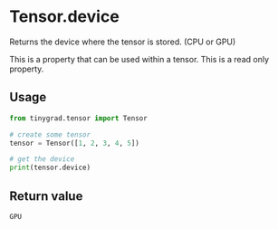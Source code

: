 # Tensor.device

Returns the device where the tensor is stored. (CPU or GPU)

This is a property that can be used within a tensor. This is a read only property.

## Usage
```python copy
from tinygrad.tensor import Tensor

# create some tensor
tensor = Tensor([1, 2, 3, 4, 5])

# get the device
print(tensor.device)
```

## Return value
```bash
GPU
```